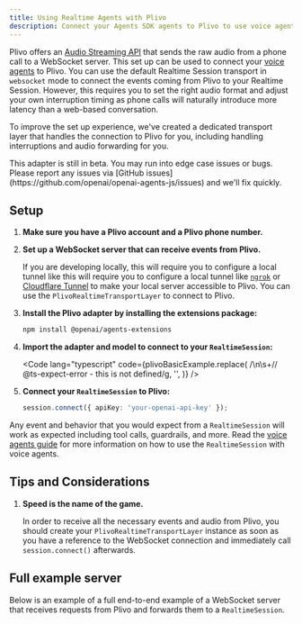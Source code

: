 ```yaml
---
title: Using Realtime Agents with Plivo
description: Connect your Agents SDK agents to Plivo to use voice agents
---
```



Plivo offers an [Audio Streaming API](https://www.plivo.com/docs/voice/audio-streaming/overview) that sends the
raw audio from a phone call to a WebSocket server. This set up can be used to connect your
[voice agents](/openai-agents-js/guides/voice-agents) to Plivo. You can use the default Realtime Session transport
in `websocket` mode to connect the events coming from Plivo to your Realtime Session. However,
this requires you to set the right audio format and adjust your own interruption timing as phone
calls will naturally introduce more latency than a web-based conversation.

To improve the set up experience, we've created a dedicated transport layer that handles the
connection to Plivo for you, including handling interruptions and audio forwarding for you.

<Aside type="caution">
  This adapter is still in beta. You may run into edge case issues or bugs.
  Please report any issues via [GitHub
  issues](https://github.com/openai/openai-agents-js/issues) and we'll fix
  quickly.
</Aside>

## Setup

<Steps>

1. **Make sure you have a Plivo account and a Plivo phone number.**

2. **Set up a WebSocket server that can receive events from Plivo.**

   If you are developing locally, this will require you to configure a local tunnel like
   this will require you to configure a local tunnel like [`ngrok`](https://ngrok.io/) or
   [Cloudflare Tunnel](https://developers.cloudflare.com/pages/how-to/preview-with-cloudflare-tunnel/)
   to make your local server accessible to Plivo. You can use the `PlivoRealtimeTransportLayer`
   to connect to Plivo.

3. **Install the Plivo adapter by installing the extensions package:**

   ```bash
   npm install @openai/agents-extensions
   ```

4. **Import the adapter and model to connect to your `RealtimeSession`:**

   <Code
     lang="typescript"
     code={plivoBasicExample.replace(
       /\n\s+\/\/ @ts-expect-error - this is not defined/g,
       '',
     )}
   />

5. **Connect your `RealtimeSession` to Plivo:**

   ```typescript
   session.connect({ apiKey: 'your-openai-api-key' });
   ```

</Steps>

Any event and behavior that you would expect from a `RealtimeSession` will work as expected
including tool calls, guardrails, and more. Read the [voice agents guide](/openai-agents-js/guides/voice-agents)
for more information on how to use the `RealtimeSession` with voice agents.

## Tips and Considerations

1. **Speed is the name of the game.**

   In order to receive all the necessary events and audio from Plivo, you should create your
   `PlivoRealtimeTransportLayer` instance as soon as you have a reference to the WebSocket
   connection and immediately call `session.connect()` afterwards.

## Full example server

Below is an example of a full end-to-end example of a WebSocket server that receives requests from
Plivo and forwards them to a `RealtimeSession`.

<Code
  lang="typescript"
  code={plivoServerExample}
  title="Example server using Fastify"
/>
